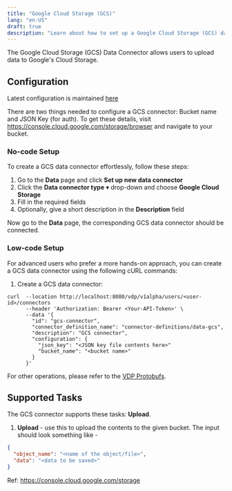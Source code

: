 ```yaml
---
title: "Google Cloud Storage (GCS)"
lang: "en-US"
draft: true
description: "Learn about how to set up a Google Cloud Storage (GCS) data connector for VDP https://github.com/instill-ai/instill-core"
---
```


The Google Cloud Storage (GCS) Data Connector allows users to upload data to Google's Cloud Storage.

## Configuration

Latest configuration is maintained [here](https://github.com/instill-ai/connector/blob/main/pkg/googlecloudstorage/config/definitions.json)

There are two things needed to configure a GCS connector: Bucket name and JSON Key (for auth).
To get these details, visit https://console.cloud.google.com/storage/browser and navigate to your bucket.

### No-code Setup

To create a GCS data connector effortlessly, follow these steps:

1. Go to the **Data** page and click **Set up new data connector**
2. Click the **Data connector type** ▾ drop-down and choose **Google Cloud Storage**
3. Fill in the required fields
4. Optionally, give a short description in the **Description** field

Now go to the **Data** page, the corresponding GCS data connector should be connected.

### Low-code Setup

For advanced users who prefer a more hands-on approach, you can create a GCS data connector using the following cURL commands:

1. Create a GCS data connector:

```shellscript cURL
curl  --location http://localhost:8080/vdp/v1alpha/users/<user-id>/connectors
      --header 'Authorization: Bearer <Your-API-Token>' \
      --data '{
        "id": "gcs-connector",
        "connector_definition_name": "connector-definitions/data-gcs",
        "description": "GCS connector",
        "configuration": {
          "json_key": "<JSON key file contents here>"
          "bucket_name": "<bucket name>"
        }
      }'
```

For other operations, please refer to the [VDP Protobufs](https://buf.build/instill-ai/protobufs).

## Supported Tasks

The GCS connector supports these tasks: **Upload**.

1. **Upload** - use this to upload the contents to the given bucket. The input should look something like -

```json
{
  "object_name": "<name of the object/file>",
  "data": "<data to be saved>"
}
```

Ref: https://console.cloud.google.com/storage
